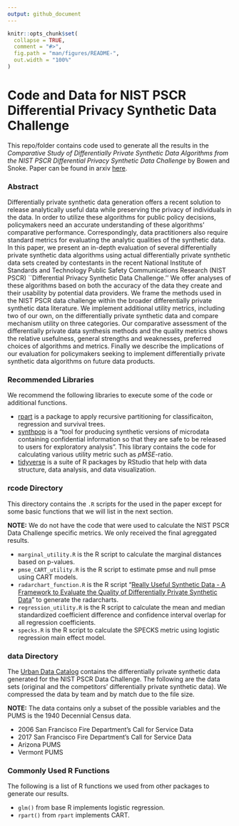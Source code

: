 ```yaml
---
output: github_document
---
```


<!-- README.md is generated from README.Rmd. Please edit that file -->

```r
knitr::opts_chunk$set(
  collapse = TRUE,
  comment = "#>",
  fig.path = "man/figures/README-",
  out.width = "100%"
)
```
# Code and Data for NIST PSCR Differential Privacy Synthetic Data Challenge

This repo/folder contains code used to generate all the results in the *Comparative Study of Differentially Private Synthetic Data Algorithms from the NIST PSCR Differential Privacy Synthetic Data Challenge* by Bowen and Snoke. Paper can be found in arxiv [here](https://arxiv.org/abs/1911.12704).

### Abstract
Differentially private synthetic data generation offers a recent solution to release analytically useful data while preserving the privacy of individuals in the data. In order to utilize these algorithms for public policy decisions, policymakers need an accurate understanding of these algorithms' comparative performance. Correspondingly, data practitioners also require standard metrics for evaluating the analytic qualities of the synthetic data. In this paper, we present an in-depth evaluation of several differentially private synthetic data algorithms using actual differentially private synthetic data sets created by contestants in the recent National Institute of Standards and Technology Public Safety Communications Research (NIST PSCR) ``Differential Privacy Synthetic Data Challenge.'' We offer analyses of these algorithms based on both the accuracy of the data they create and their usability by potential data providers. We frame the methods used in the NIST PSCR data challenge within the broader differentially private synthetic data literature. We implement additional utility metrics, including two of our own, on the differentially private synthetic data and compare mechanism utility on three categories. Our comparative assessment of the differentially private data synthesis methods and the quality metrics shows the relative usefulness, general strengths and weaknesses, preferred choices of algorithms and metrics. Finally we describe the implications of our evaluation for policymakers seeking to implement differentially private synthetic data algorithms on future data products. 

### Recommended Libraries
We recommend the following libraries to execute some of the code or additional functions.

- [rpart](https://cran.r-project.org/web/packages/rpart/rpart.pdf) is a package to apply recursive partitioning for classificaiton, regression and survival trees.
- [synthpop](https://cran.r-project.org/web/packages/synthpop/synthpop.pdf) is a "tool for producing synthetic versions of microdata containing confidential information so that they are safe to be released to users for exploratory analysis". This library contains the code for calculating various utility metric such as *pMSE*-ratio. 
- [tidyverse](https://www.tidyverse.org/) is a suite of R packages by RStudio that help with data structure, data analysis, and data visualization.

### rcode Directory

This directory contains the `.R` scripts for the used in the paper except for some basic functions that we will list in the next section.

**NOTE:** We do not have the code that were used to calculate the NIST PSCR Data Challenge specific metrics. We only received the final agreggated results.

- `marginal_utility.R` is the R script to calculate the marginal distances based on p-values.
- `pmse_CART_utility.R` is the R script to estimate pmse and null pmse using CART models.
- `radarchart_function.R` is the R script "[Really Useful Synthetic Data - A Framework to Evaluate the Quality of Differentially Private Synthetic Data](https://arxiv.org/abs/2004.07740)" to generate the radarcharts.
- `regression_utility.R` is the R script to calculate the mean and median standardized coefficient difference and confidence interval overlap for all regression coefficients.
- `specks.R` is the R script to calculate the SPECKS metric using logistic regression main effect model.

### data Directory

The [Urban Data Catalog](https://datacatalog.urban.org/dataset/2018-differential-privacy-synthetic-data-challenge-datasets) contains the differentially private synthetic data generated for the NIST PSCR Data Challenge. The following are the data sets (original and the competitors' differentially private synthetic data). We compressed the data by team and by match due to the file size.

**NOTE:** The data contains only a subset of the possible variables and the PUMS is the 1940 Decennial Census data.

- 2006 San Francisco Fire Department’s Call for Service Data
- 2017 San Francisco Fire Department’s Call for Service Data
- Arizona PUMS
- Vermont PUMS

### Commonly Used R Functions

The following is a list of R functions we used from other packages to generate our results.

- `glm()` from base R implements logistic regression.
- `rpart()` from `rpart` implements CART.





